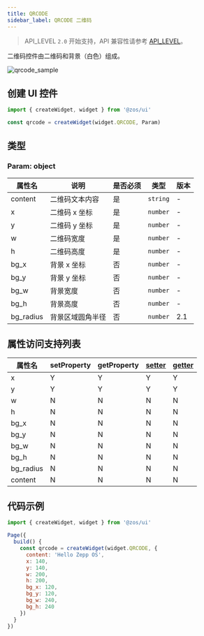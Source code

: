 ```yaml
---
title: QRCODE
sidebar_label: QRCODE 二维码
---
```


> API_LEVEL `2.0` 开始支持，API 兼容性请参考 [API_LEVEL](../../../../../guides/framework/device/compatibility.md)。

二维码控件由二维码和背景（白色）组成。

![qrcode_sample](/img/api/qrcode_sample.jpg)

## 创建 UI 控件

```js
import { createWidget, widget } from '@zos/ui'

const qrcode = createWidget(widget.QRCODE, Param)
```

## 类型

### Param: object

| 属性名      | 说明             | 是否必须 | 类型     | 版本 |
| --------- | ---------------- | -------- | -------- | ---- |
| content   | 二维码文本内容   | 是       | `string` | -    |
| x         | 二维码 x 坐标    | 是       | `number` | -    |
| y         | 二维码 y 坐标    | 是       | `number` | -    |
| w         | 二维码宽度       | 是       | `number` | -    |
| h         | 二维码高度       | 是       | `number` | -    |
| bg_x      | 背景 x 坐标      | 否       | `number` | -    |
| bg_y      | 背景 y 坐标      | 否       | `number` | -    |
| bg_w      | 背景宽度         | 否       | `number` | -    |
| bg_h      | 背景高度         | 否       | `number` | -    |
| bg_radius | 背景区域圆角半径 | 否       | `number` | 2.1  |

## 属性访问支持列表

| 属性名    | setProperty | getProperty | [setter](../gettersetter.mdx) | [getter](../gettersetter.mdx) |
| --------- | ----------- | ----------- | ----------------------------- | ----------------------------- |
| x         | Y           | Y           | Y                             | Y                             |
| y         | Y           | Y           | Y                             | Y                             |
| w         | N           | N           | N                             | N                             |
| h         | N           | N           | N                             | N                             |
| bg_x      | N           | N           | N                             | N                             |
| bg_y      | N           | N           | N                             | N                             |
| bg_w      | N           | N           | N                             | N                             |
| bg_h      | N           | N           | N                             | N                             |
| bg_radius | N           | N           | N                             | N                             |
| content   | N           | N           | N                             | N                             |

## 代码示例

```js
import { createWidget, widget } from '@zos/ui'

Page({
  build() {
    const qrcode = createWidget(widget.QRCODE, {
      content: 'Hello Zepp OS',
      x: 140,
      y: 140,
      w: 200,
      h: 200,
      bg_x: 120,
      bg_y: 120,
      bg_w: 240,
      bg_h: 240
    })
  }
})
```
